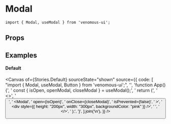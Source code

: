 
<Meta of={Stories} />

# Modal

```tsx
import { Modal, useModal } from 'venomous-ui';
```

## Props

<Controls />

## Examples

#### Default

<Canvas
  of={Stories.Default}
  sourceState="shown"
  source={{
    code: [
      "import { Modal, useModal, Button } from 'venomous-ui';",
      '',
      'function App() {',
      '  const { isOpen, openModal, closeModal } = useModal();',
      '  return (',
      '    <>',
      '      <Button text="Open Modal" onClick={openModal} />',
      '      <Modal',
      '        open={isOpen}',
      '        onClose={closeModal}',
      '        isPrevented={false}',
      '      >',
      '        <div style={{ height: "200px", width: "300px", backgroundColor: "pink" }} />',
      '      </Modal>',
      '    </>',
      '  );',
      '}',
    ].join('\n'),
  }}
/>
